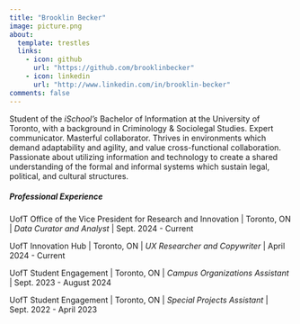 ```yaml
---
title: "Brooklin Becker"
image: picture.png
about: 
  template: trestles
  links: 
    - icon: github
      url: "https://github.com/brooklinbecker"
    - icon: linkedin
      url: "http://www.linkedin.com/in/brooklin-becker"   
comments: false
---
```


Student of the *iSchool's* Bachelor of Information at the University of Toronto, with a background in Criminology & Sociolegal Studies. Expert communicator. Masterful collaborator. Thrives in environments which demand adaptability and agility, and value cross-functional collaboration. Passionate about utilizing information and technology to create a shared understanding of the formal and informal systems which sustain legal, political, and cultural structures.

##### Professional Experience

UofT Office of the Vice President for Research and Innovation \| Toronto, ON \| *Data Curator and Analyst* \| Sept. 2024 - Current

UofT Innovation Hub \| Toronto, ON \| *UX Researcher and Copywriter* \| April 2024 - Current

UofT Student Engagement \| Toronto, ON \| *Campus Organizations Assistant* \| Sept. 2023 - August 2024

UofT Student Engagement \| Toronto, ON \| *Special Projects Assistant* \| Sept. 2022 - April 2023
